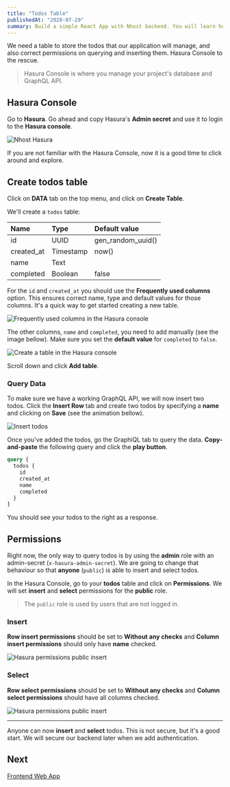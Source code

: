 ```yaml
---
title: "Todos Table"
publishedAt: "2020-07-29"
summary: Build a simple React App with Nhost backend. You will learn how to create tables, CRUD data with GraphQL and use authentication.
---
```


We need a table to store the todos that our application will manage, and also correct permissions on querying and inserting them. Hasura Console to the rescue.

> Hasura Console is where you manage your project's database and GraphQL API.

## Hasura Console

Go to **Hasura**. Go ahead and copy Hasura's **Admin secret** and use it to login to the **Hasura console**.

![Nhost Hasura](/images/quick-start/open-hasura-console.png)

If you are not familiar with the Hasura Console, now it is a good time to click around and explore.

## Create todos table

Click on **DATA** tab on the top menu, and click on **Create Table**.

We'll create a `todos` table:

| Name       | Type      | Default value     |
| :--------- | :-------- | :---------------- |
| id         | UUID      | gen_random_uuid() |
| created_at | Timestamp | now()             |
| name       | Text      |                   |
| completed  | Boolean   | false             |

For the `id` and `created_at` you should use the **Frequently used columns** option. This ensures correct name, type and default values for those columns. It's a quick way to get started creating a new table.

![Frequently used columns in the Hasura console](/images/quick-start/frequently-used-columns.png)

The other columns, `name` and `completed`, you need to add manually (see the image bellow). Make sure you set the **default value** for `completed` to `false`.

![Create a table in the Hasura console](/images/quick-start/create-table.png)

Scroll down and click **Add table**.

### Query Data

To make sure we have a working GraphQL API, we will now insert two todos. Click the **Insert Row** tab and create two todos by specifying a **name** and clicking on **Save** (see the animation bellow).

![Insert todos](/images/quick-start/insert-todos.gif)

Once you've added the todos, go the GraphiQL tab to query the data. **Copy-and-paste** the following query and click the **play button**.

```graphql
query {
  todos {
    id
    created_at
    name
    completed
  }
}
```

You should see your todos to the right as a response.

## Permissions

Right now, the only way to query todos is by using the **admin** role with an admin-secret (`x-hasura-admin-secret`). We are going to change that behaviour so that **anyone** (`public`) is able to insert and select todos.

In the Hasura Console, go to your **todos** table and click on **Permissions**. We will set **insert** and **select** permissions for the **public** role.

> The `public` role is used by users that are not logged in.

### Insert

**Row insert permissions** should be set to **Without any checks** and **Column insert permissions** should only have **name** checked.

![Hasura permissions public insert](/images/quick-start/permissions-public-insert.png)

### Select

**Row select permissions** should be set to **Without any checks** and **Column select permissions** should have all columns checked.

![Hasura permissions public insert](/images/quick-start/permissions-public-select.png)

---

Anyone can now **insert** and **select** todos. This is not secure, but it's a good start. We will secure our backend later when we add authentication.

## Next

[Frontend Web App](/quick-start/frontend-web-app)
